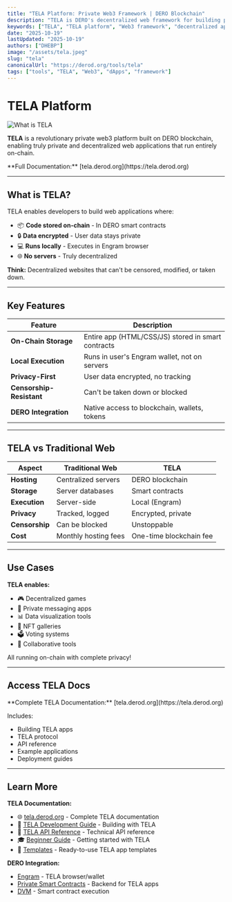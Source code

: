 ```yaml
---
title: "TELA Platform: Private Web3 Framework | DERO Blockchain"
description: "TELA is DERO's decentralized web framework for building privacy-focused dApps that run entirely on-chain with encrypted storage and local execution."
keywords: ["TELA", "TELA platform", "Web3 framework", "decentralized apps", "on-chain web", "private dApps", "DERO TELA", "blockchain web", "local execution", "encrypted storage"]
date: "2025-10-19"
lastUpdated: "2025-10-19"
authors: ["DHEBP"]
image: "/assets/tela.jpeg"
slug: "tela"
canonicalUrl: "https://derod.org/tools/tela"
tags: ["tools", "TELA", "Web3", "dApps", "framework"]
---
```



# TELA Platform

![What is TELA](/assets/what-is-TELA.png)

**TELA** is a revolutionary private web3 platform built on DERO blockchain, enabling truly private and decentralized web applications that run entirely on-chain.

<Callout type="info">
  **Full Documentation:** [tela.derod.org](https://tela.derod.org)
</Callout>

---

## What is TELA?

TELA enables developers to build web applications where:
- 📦 **Code stored on-chain** - In DERO smart contracts
- 🔒 **Data encrypted** - User data stays private
- 💻 **Runs locally** - Executes in Engram browser
- 🌐 **No servers** - Truly decentralized

**Think:** Decentralized websites that can't be censored, modified, or taken down.

---

## Key Features

| Feature | Description |
|---------|-------------|
| **On-Chain Storage** | Entire app (HTML/CSS/JS) stored in smart contracts |
| **Local Execution** | Runs in user's Engram wallet, not on servers |
| **Privacy-First** | User data encrypted, no tracking |
| **Censorship-Resistant** | Can't be taken down or blocked |
| **DERO Integration** | Native access to blockchain, wallets, tokens |

---

## TELA vs Traditional Web

| Aspect | Traditional Web | TELA |
|--------|----------------|------|
| **Hosting** | Centralized servers | DERO blockchain |
| **Storage** | Server databases | Smart contracts |
| **Execution** | Server-side | Local (Engram) |
| **Privacy** | Tracked, logged | Encrypted, private |
| **Censorship** | Can be blocked | Unstoppable |
| **Cost** | Monthly hosting fees | One-time blockchain fee |

---

## Use Cases

**TELA enables:**
- 🎮 Decentralized games
- 💬 Private messaging apps
- 📊 Data visualization tools
- 🎨 NFT galleries
- 🗳️ Voting systems
- 📝 Collaborative tools

All running on-chain with complete privacy!

---

## Access TELA Docs

<Callout type="success">
  **Complete TELA Documentation:** [tela.derod.org](https://tela.derod.org)
  
  Includes:
  - Building TELA apps
  - TELA protocol
  - API reference
  - Example applications
  - Deployment guides
</Callout>

---

## Learn More

**TELA Documentation:**
- 🌐 [tela.derod.org](https://tela.derod.org) - Complete TELA documentation
- 📖 [TELA Development Guide](https://tela.derod.org/tela-development-guide) - Building with TELA
- 🔧 [TELA API Reference](https://tela.derod.org/api-reference/complete-api-guide) - Technical API reference
- 🎓 [Beginner Guide](https://tela.derod.org/beginner-guide) - Getting started with TELA
- 📝 [Templates](https://tela.derod.org/templates/overview) - Ready-to-use TELA app templates

**DERO Integration:**
- [Engram](/engram/introduction) - TELA browser/wallet
- [Private Smart Contracts](/privacy/private-smart-contracts) - Backend for TELA apps
- [DVM](/features/dvm) - Smart contract execution


